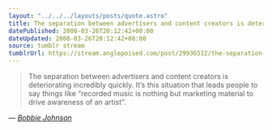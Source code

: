 ```yaml
---
layout: "../../../layouts/posts/quote.astro"
title: The separation between advertisers and content creators is deteriorating incredibly quickly
datePublished: 2008-03-26T20:12:42+00:00
dateUpdated: 2008-03-26T20:12:42+00:00
source: tumblr stream
tumblrUrl: https://stream.anglepoised.com/post/29936512/the-separation-between-advertisers-and-content
---
```


> The separation between advertisers and content creators is deteriorating incredibly quickly. It’s this situation that leads people to say things like “recorded music is nothing but marketing material to drive awareness of an artist”.

— <cite>[Bobbie Johnson](http://www.bobbiejohnson.org/?p=1209)</cite>

